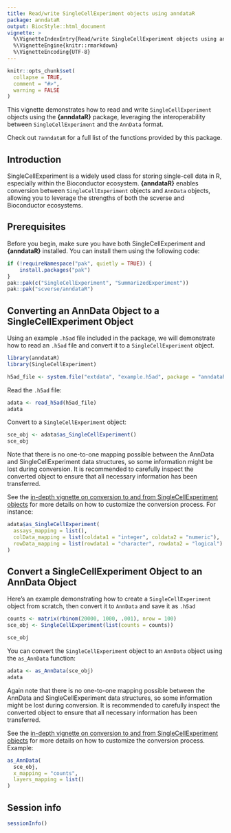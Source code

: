 ```yaml
---
title: Read/write SingleCellExperiment objects using anndataR
package: anndataR
output: BiocStyle::html_document
vignette: >
  %\VignetteIndexEntry{Read/write SingleCellExperiment objects using anndataR}
  %\VignetteEngine{knitr::rmarkdown}
  %\VignetteEncoding{UTF-8}
---
```


```r
knitr::opts_chunk$set(
  collapse = TRUE,
  comment = "#>",
  warning = FALSE
)
```

This vignette demonstrates how to read and write `SingleCellExperiment` objects using the **{anndataR}** package, leveraging the interoperability between `SingleCellExperiment` and the `AnnData` format.

Check out `?anndataR` for a full list of the functions provided by this package.

## Introduction

SingleCellExperiment is a widely used class for storing single-cell data in R, especially within the Bioconductor ecosystem.
**{anndataR}** enables conversion between `SingleCellExperiment` objects and `AnnData` objects, allowing you to leverage the strengths of both the scverse and Bioconductor ecosystems.

## Prerequisites

Before you begin, make sure you have both SingleCellExperiment and **{anndataR}** installed. You can install them using the following code:

```r
if (!requireNamespace("pak", quietly = TRUE)) {
    install.packages("pak")
}
pak::pak(c("SingleCellExperiment", "SummarizedExperiment"))
pak::pak("scverse/anndataR")
```

## Converting an AnnData Object to a SingleCellExperiment Object

Using an example `.h5ad` file included in the package, we will demonstrate how to read an `.h5ad` file and convert it to a `SingleCellExperiment` object.

```r
library(anndataR)
library(SingleCellExperiment)

h5ad_file <- system.file("extdata", "example.h5ad", package = "anndataR")
```

Read the `.h5ad` file:

```r
adata <- read_h5ad(h5ad_file)
adata
```

Convert to a `SingleCellExperiment` object:

```r
sce_obj <- adata$as_SingleCellExperiment()
sce_obj
```

Note that there is no one-to-one mapping possible between the AnnData and SingleCellExperiment data structures, so some information might be lost during conversion. It is recommended to carefully inspect the converted object to ensure that all necessary information has been transferred.

See the [in-depth vignette on conversion to and from SingleCellExperiment objects](singlecellexperiment.html) for more details on how to customize the conversion process. For instance:

```r
adata$as_SingleCellExperiment(
  assays_mapping = list(),
  colData_mapping = list(coldata1 = "integer", coldata2 = "numeric"),
  rowData_mapping = list(rowdata1 = "character", rowdata2 = "logical")
)
```

## Convert a SingleCellExperiment Object to an AnnData Object

Here's an example demonstrating how to create a `SingleCellExperiment` object from scratch, then convert it to `AnnData` and save it as `.h5ad`

```r
counts <- matrix(rbinom(20000, 1000, .001), nrow = 100)
sce_obj <- SingleCellExperiment(list(counts = counts))

sce_obj
```

You can convert the `SingleCellExperiment` object to an `AnnData` object using the `as_AnnData` function:

```r
adata <- as_AnnData(sce_obj)
adata
```

Again note that there is no one-to-one mapping possible between the AnnData and SingleCellExperiment data structures, so some information might be lost during conversion. It is recommended to carefully inspect the converted object to ensure that all necessary information has been transferred.

See the [in-depth vignette on conversion to and from SingleCellExperiment objects](singlecellexperiment.html) for more details on how to customize the conversion process. Example:

```r
as_AnnData(
  sce_obj,
  x_mapping = "counts",
  layers_mapping = list()
)
```

## Session info

```r
sessionInfo()
```
